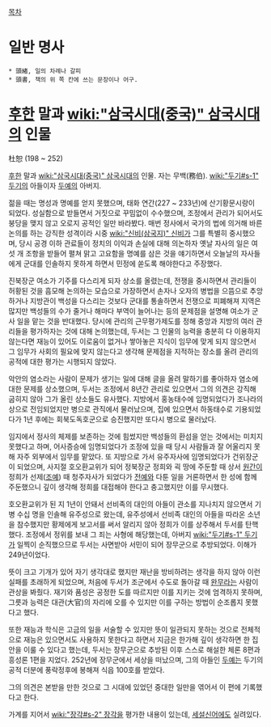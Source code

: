 [[목차]]
= 일반 명사 =
 * 頭緖, 일의 차례나 갈피
 * 頭書, 책의 위 쪽 칸에 쓰는 문장이나 어구.

= [[후한]] 말과 [[wiki:"삼국시대(중국)" 삼국시대]]의 인물 =
杜恕
(198 ~ 252)

[[후한]] 말과 [[wiki:"삼국시대(중국)" 삼국시대]]의 인물. 자는 무백(務伯). [[wiki:"두기#s-1" 두기]]의 아들이자 [[두예]]의 아버지.

젊을 때는 명성과 명예를 얻지 못했으며, 태화 연간(227 ~ 233년)에 산기황문시랑이 되었다. 성실함으로 받들면서 거짓으로 꾸밈없이 수수했으며, 조정에서 관리가 되어서도 붕당을 맺지 않고 오로지 공적인 일만 바라봤다. 매번 정사에서 국가의 법에 의거해 바른 논의를 하는 강직한 성격이라 시중 [[wiki:"신비(삼국지)" 신비]]가 그를 특별히 중시했으며, 당시 공경 이하 관료들이 정치의 이익과 손실에 대해 의논하자 옛날 자사의 일은 여섯 개 조항을 받들어 펼쳐 맑고 고요함을 명예를 삼은 것을 얘기하면서 오늘날의 자사들에게 군대를 인솔하지 못하게 하면서 민정에 쏟도록 해야한다고 주장했다.

진북장군 여소가 기주를 다스리게 되자 상소를 올렸는데, 전쟁을 중시하면서 관리들이 허황된 것을 흠모해 논의하는 모습으로 가장하면서 손자나 오자의 병법을 으뜸으로 추앙하거나 지방관이 백성을 다스리는 것보다 군대를 통솔하면서 전쟁으로 피폐해져 지역은 많지만 백성들의 수가 줄거나 해마다 부역이 늘어나는 등의 문제점을 설명해 여소가 군사 일을 맡는 것을 반대했다. 당시에 관리의 근무평가제도를 정해 중앙과 지방의 여러 관리들을 평가하자는 것에 대해 논의했는데, 두서는 그 인물의 능력을 충분히 다 이용하지 않는다면 재능이 있어도 이로움이 없거나 쌓아놓은 지식이 임무에 맞게 되지 않으면서 그 임무가 사회의 필요에 맞지 않는다고 생각해 문제점을 지적하는 장소를 올려 관리의 공적에 대한 평가는 시행되지 않았다.

악안의 염소라는 사람이 문제가 생기는 일에 대해 글을 올려 말하기를 좋아하자 염소에 대한 문제를 상소했으며, 두서는 조정에서 8년간 관리로 있으면서 그의 의견은 강직해 굽히지 않아 그가 올린 상소들도 유사했다. 지방에서 홍농태수에 임명되었다가 조나라의 상으로 전임되었지만 병으로 관직에서 물러났으며, 집에 있으면서 하동태수로 기용되었다가 1년 후에는 회북도독호군으로 승진했지만 또다시 병으로 물러났다.

임지에서 정사의 체제를 보존하는 것에 힘썼지만 백성들의 환섬을 얻는 것에서는 미치지 못했다고 하며, 어사증승에 임명되었다가 조정에 있을 때 당시 사람들과 잘 어울리지 못해 자주 외부에서 임무를 맡았다. 또 지방으로 가서 유주자사에 임명되었다가 건위장군이 되었으며, 사지절 호오환교위가 되어 정북장군 정희와 괵 땅에 주둔할 때 상서 [[원간]]이 정희가 선제([[조예]]) 때 청주자사가 되었다가 [[전예]]와 다툰 일을 거론하면서 한 성에 함께 주둔했으니 깊이 생각해 정희를 대접해야 한다고 충고했지만 이를 무시했다.

호오환교위가 된 지 1년이 안돼서 선비족의 대인의 아들이 관소를 지나치지 않으면서 기병 수십 명을 인솔해 유주성으로 왔는데, 유주성에서 선비족 대인의 아들을 따라온 소년을 참수했지만 황제에게 보고서를 써서 알리지 않아 정희가 이를 상주해서 두서를 탄핵했다. 조정에서 정위를 보내 그 죄는 사형에 해당했는데, 아버지 [[wiki:"두기#s-1" 두기]]가 일찍이 순직했으므로 두서는 사면받아 서민이 되어 장무군으로 추방되었다. 이해가 249년이었다.

뜻이 크고 기개가 있어 자기 생각대로 했지만 재난을 방비하려는 생각을 하지 않아 이런 실패를 초래하게 되었으며, 처음에 두서가 조군에서 수도로 돌아갈 때 [[완무]]라는 사람이 관상을 봐줬다. 재기와 품성은 공정한 도를 따르지만 이를 지키는 것에 엄격하지 못하며, 그릇과 능력은 대관(大官)의 자리에 오를 수 있지만 이를 구하는 방법이 순조롭지 못했다고 했다.

또한 재능과 학식은 고금의 일을 서술할 수 있지만 뜻이 일관되지 못하는 것으로 전체적으로 재능은 있으면서도 사용하지 못한다고 하면서 지금은 한가해 깊이 생각하면 한 집안을 이룰 수 있다고 했는데, 두서는 장무군으로 추방된 이후 스스로 해설한 체론 8편과 흥성론 1편을 지었다. 252년에 장무군에서 세상을 떠났으며, 그의 아들인 [[두예]]는 두기의 공적 더분에 풍락정후에 봉해져 식읍 100호를 받았다.

그의 의견은 본받을 만한 것으로 그 시대에 있었던 중대한 일만을 엮어서 이 편에 기록했다고 한다.

가계를 지어서 [[wiki:"장각#s-2" 장각]]을 평가한 내용이 있는데, [[세설신어]]에도 실려있다.
